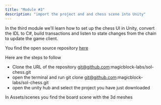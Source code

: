 ```yaml
---
title: "Module #3"
description: "import the project and and chess scene into Unity"
---
```


In the third module we'll learn how to set up the chess UI in Unity, convert the IDL to C#, build transactions and listen to state changes from the chain to update the game client. 

You find the open source repository [here](https://github.com/magicblock-labs/sol-chess)

Here are the steps to follow
- Clone the URL of the repository git@github.com:magicblock-labs/sol-chess.git 
- open the terminal and run git clone git@github.com:magicblock-labs/sol-chess.git
- open the unity hub and select the project you have just downloaded


In Assets/scenes you find the board scene with the 3d meshes 
